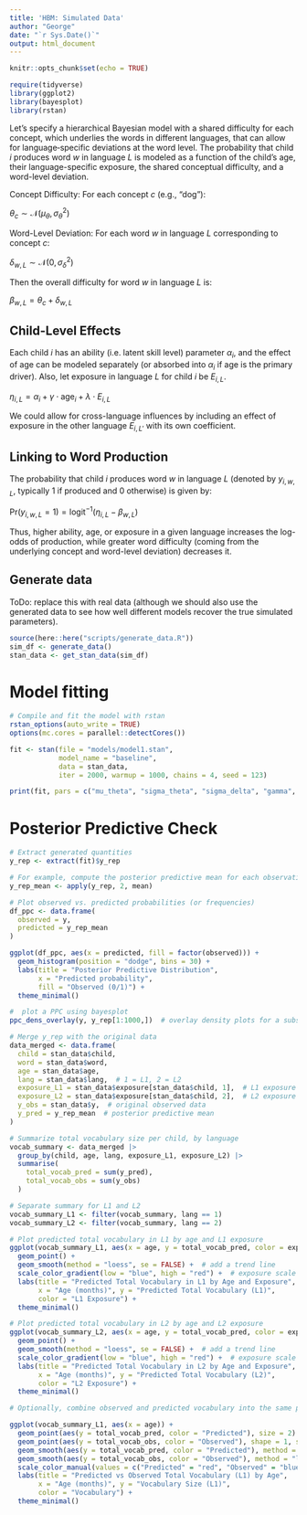 ```yaml
---
title: 'HBM: Simulated Data'
author: "George"
date: "`r Sys.Date()`"
output: html_document
---
```


```r
knitr::opts_chunk$set(echo = TRUE)

require(tidyverse)
library(ggplot2)
library(bayesplot)
library(rstan)
```


Let's specify a hierarchical Bayesian model with a shared difficulty for each concept, which underlies the words in different languages, that can allow for language‐specific deviations at the word level. 
The probability that child $i$ produces word $w$ in language $L$ is modeled as a function of the child's age, their language-specific exposure, the shared conceptual difficulty, and a word-level deviation. 

Concept Difficulty: For each concept $c$ (e.g., “dog”):

$\theta_c \sim \mathcal{N}(\mu_{\theta}, \sigma_{\theta}^2)$

Word-Level Deviation: For each word $w$ in language $L$ corresponding to concept $c$:

$\delta_{w, L} \sim \mathcal{N}(0, \sigma_{\delta}^2)$

Then the overall difficulty for word $w$ in language $L$ is:

$\beta_{w, L} = \theta_c + \delta_{w, L}$

## Child-Level Effects

Each child $i$ has an ability (i.e. latent skill level) parameter $\alpha_i$, and the effect of age can be modeled separately (or absorbed into $\alpha_i$ if age is the primary driver). 
Also, let exposure in language $L$ for child $i$ be $E_{i, L}$. 

$\eta_{i, L} = \alpha_i + \gamma \cdot \text{age}_i + \lambda \cdot E_{i, L}$

We could allow for cross-language influences by including an effect of exposure in the other language $E_{i, L'}$ with its own coefficient.

## Linking to Word Production

The probability that child $i$ produces word $w$ in language $L$ (denoted by $y_{i, w, L}$, typically 1 if produced and 0 otherwise) is given by:

$\text{Pr}(y_{i, w, L} = 1) = \text{logit}^{-1}(\eta_{i, L} - \beta_{w, L})$

Thus, higher ability, age, or exposure in a given language increases the log-odds of production, while greater word difficulty (coming from the underlying concept and word-level deviation) decreases it.

\begin{tikzpicture}
  % Plates
  \draw[thick] (-1.5, -1) rectangle (6, 2.5) node[above left] {Children \(I\)};
  \draw[thick] (0.5, -0.5) rectangle (5.5, 2) node[above left] {Words \(W\)};
  \draw[thick] (1, 0) rectangle (5, 1.5) node[above left] {Concepts \(C\)};
  
  % Nodes for child, word, concept
  \node at (-.5, .5) (alpha) {$\alpha_i$};
  \node at (-.5, 1.2) (gamma) {$\gamma$};
  \node at (1.5, 1.7) (theta) {$\theta_c$};
  \node at (3, 2.2) (delta) {$\delta_w$};
  \node at (2.75, 1.25) (beta) {$\beta_{c,w}$};

  % Exposure and language effect
  \node at (1.5, 0.3) (lambda_L1) {$\lambda_{1}$};
  \node at (4, 0.3) (lambda_L2) {$\lambda_{2}$};

  % Arrows for dependencies
  \draw[->] (alpha) -- (beta);
  \draw[->] (gamma) -- (beta);
  \draw[->] (theta) -- (beta);
  \draw[->] (delta) -- (beta);
  \draw[->] (lambda_L1) -- (beta);
  \draw[->] (lambda_L2) -- (beta);

  % Response node
  \node at (6.5, .5) (y) {$y_n$};
  \draw[->] (beta) -- (y);

  % Plates
  \draw[dashed] (-2.5, -1.5) rectangle (7, 3.5) node[above left] {Observations \(N\)};
\end{tikzpicture}


## Generate data

ToDo: replace this with real data (although we should also use the generated data to see how well different models recover the true simulated parameters).

```r
source(here::here("scripts/generate_data.R"))
sim_df <- generate_data()
stan_data <- get_stan_data(sim_df)
```

# Model fitting

```r
# Compile and fit the model with rstan
rstan_options(auto_write = TRUE)
options(mc.cores = parallel::detectCores())

fit <- stan(file = "models/model1.stan",
            model_name = "baseline",
            data = stan_data,
            iter = 2000, warmup = 1000, chains = 4, seed = 123)

print(fit, pars = c("mu_theta", "sigma_theta", "sigma_delta", "gamma", "lambda"))
```

# Posterior Predictive Check

```r
# Extract generated quantities
y_rep <- extract(fit)$y_rep

# For example, compute the posterior predictive mean for each observation
y_rep_mean <- apply(y_rep, 2, mean)

# Plot observed vs. predicted probabilities (or frequencies)
df_ppc <- data.frame(
  observed = y,
  predicted = y_rep_mean
)

ggplot(df_ppc, aes(x = predicted, fill = factor(observed))) +
  geom_histogram(position = "dodge", bins = 30) +
  labs(title = "Posterior Predictive Distribution",
       x = "Predicted probability",
       fill = "Observed (0/1)") +
  theme_minimal()
```


```r
#  plot a PPC using bayesplot
ppc_dens_overlay(y, y_rep[1:1000,])  # overlay density plots for a subset of replications
```


```r
# Merge y_rep with the original data
data_merged <- data.frame(
  child = stan_data$child,
  word = stan_data$word,
  age = stan_data$age,
  lang = stan_data$lang,  # 1 = L1, 2 = L2
  exposure_L1 = stan_data$exposure[stan_data$child, 1],  # L1 exposure for each child
  exposure_L2 = stan_data$exposure[stan_data$child, 2],  # L2 exposure for each child
  y_obs = stan_data$y,  # original observed data
  y_pred = y_rep_mean  # posterior predictive mean
)
```

```r
# Summarize total vocabulary size per child, by language
vocab_summary <- data_merged |>
  group_by(child, age, lang, exposure_L1, exposure_L2) |>
  summarise(
    total_vocab_pred = sum(y_pred),
    total_vocab_obs = sum(y_obs)
  )

# Separate summary for L1 and L2
vocab_summary_L1 <- filter(vocab_summary, lang == 1)
vocab_summary_L2 <- filter(vocab_summary, lang == 2)
```

```r
# Plot predicted total vocabulary in L1 by age and L1 exposure
ggplot(vocab_summary_L1, aes(x = age, y = total_vocab_pred, color = exposure_L1)) +
  geom_point() +
  geom_smooth(method = "loess", se = FALSE) +  # add a trend line
  scale_color_gradient(low = "blue", high = "red") +  # exposure scale
  labs(title = "Predicted Total Vocabulary in L1 by Age and Exposure",
       x = "Age (months)", y = "Predicted Total Vocabulary (L1)",
       color = "L1 Exposure") +
  theme_minimal()

# Plot predicted total vocabulary in L2 by age and L2 exposure
ggplot(vocab_summary_L2, aes(x = age, y = total_vocab_pred, color = exposure_L2)) +
  geom_point() +
  geom_smooth(method = "loess", se = FALSE) +  # add a trend line
  scale_color_gradient(low = "blue", high = "red") +  # exposure scale
  labs(title = "Predicted Total Vocabulary in L2 by Age and Exposure",
       x = "Age (months)", y = "Predicted Total Vocabulary (L2)",
       color = "L2 Exposure") +
  theme_minimal()

# Optionally, combine observed and predicted vocabulary into the same plot

ggplot(vocab_summary_L1, aes(x = age)) +
  geom_point(aes(y = total_vocab_pred, color = "Predicted"), size = 2) +
  geom_point(aes(y = total_vocab_obs, color = "Observed"), shape = 1, size = 2) +
  geom_smooth(aes(y = total_vocab_pred, color = "Predicted"), method = "loess", se = FALSE) +
  geom_smooth(aes(y = total_vocab_obs, color = "Observed"), method = "loess", se = FALSE, linetype = "dashed") +
  scale_color_manual(values = c("Predicted" = "red", "Observed" = "blue")) +
  labs(title = "Predicted vs Observed Total Vocabulary (L1) by Age",
       x = "Age (months)", y = "Vocabulary Size (L1)",
       color = "Vocabulary") +
  theme_minimal()
```




